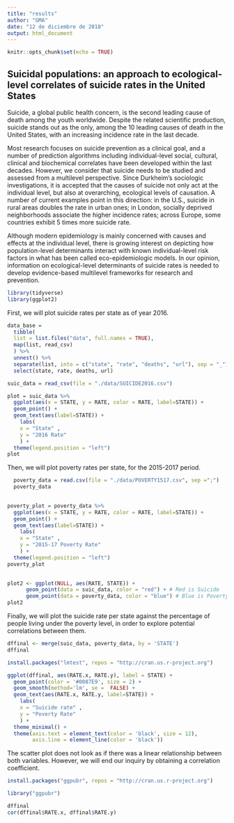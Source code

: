 ```yaml
---
title: "results"
author: "GMA"
date: "12 de diciembre de 2018"
output: html_document
---
```


```r
knitr::opts_chunk$set(echo = TRUE)
```

## Suicidal populations: an approach to ecological-level correlates of suicide rates in the United States

Suicide, a global public health concern, is the second leading cause of death among the youth worldwide. Despite the related scientific production, suicide stands out as the only, among the 10 leading causes of death in the United States, with an increasing incidence rate in the last decade. 

Most research focuses on suicide prevention as a clinical goal, and a number of prediction algorithms including individual-level social, cultural, clinical and biochemical correlates have been developed within the last decades. However, we consider that suicide needs to be studied and assessed from a multilevel perspective. Since Durkheim’s sociologic investigations, it is accepted that the causes of suicide not only act at the individual level, but also at overarching, ecological levels of causation. A number of current examples point in this direction: in the U.S., suicide in rural areas doubles the rate in urban ones; in London, socially deprived neighborhoods associate the higher incidence rates; across Europe, some countries exhibit 5 times more suicide rate. 

Although modern epidemiology is mainly concerned with causes and effects at the individual level, there is growing interest on depicting how population-level determinants interact with known individual-level risk factors in what has been called eco-epidemiologic models. In our opinion, information on ecological-level determinants of suicide rates is needed to develop evidence-based multilevel frameworks for research and prevention.

```r
library(tidyverse)
library(ggplot2)
```

First, we will plot suicide rates per state as of year 2016. 

```r
data_base =
  tibble(
  list = list.files("data", full.names = TRUE),
  map(list, read_csv)
  ) %>% 
  unnest() %>% 
  separate(list, into = c("state", "rate", "deaths", "url"), sep = "_") %>%
  select(state, rate, deaths, url)
```

```r
suic_data = read_csv(file = "./data/SUICIDE2016.csv")
```

```r
plot = suic_data %>% 
  ggplot(aes(x = STATE, y = RATE, color = RATE, label=STATE)) + 
  geom_point() + 
  geom_text(aes(label=STATE)) +
    labs(
    x = "State" ,
    y = "2016 Rate"
    ) +
  theme(legend.position = "left")
plot
```

Then, we will plot poverty rates per state, for the 2015-2017 period.

```r
  
  poverty_data = read.csv(file = "./data/POVERTY1517.csv", sep =";")
  poverty_data
  
```


```r
  
poverty_plot = poverty_data %>% 
  ggplot(aes(x = STATE, y = RATE, color = RATE, label=STATE)) + 
  geom_point() + 
  geom_text(aes(label=STATE)) +
    labs(
    x = "State" ,
    y = "2015-17 Poverty Rate"
    ) +
  theme(legend.position = "left")
poverty_plot
  
```


```r
plot2 <- ggplot(NULL, aes(RATE, STATE)) + 
      geom_point(data = suic_data, color = "red") + # Red is Suicide
      geom_point(data = poverty_data, color = "blue") # Blue is Poverty
plot2
```

Finally, we will plot the suicide rate per state against the percentage of people living under the poverty level, in order to explore potential correlations between them.

```r
dffinal <- merge(suic_data, poverty_data, by = 'STATE')
dffinal
```

```r
install.packages("lmtest", repos = "http://cran.us.r-project.org")
```

```r
ggplot(dffinal, aes(RATE.x, RATE.y), label = STATE) +
  geom_point(color = '#0087E9', size = 2) +
  geom_smooth(method='lm', se =  FALSE) +
  geom_text(aes(RATE.x, RATE.y, label=STATE)) +
    labs(
    x = "Suicide rate" ,
    y = "Poverty Rate"
    ) +
  theme_minimal() +
  theme(axis.text = element_text(color = 'black', size = 12),
        axis.line = element_line(color = 'black'))
```

The scatter plot does not look as if there was a linear relationship between both variables. However, we will end our inquiry by obtaining a correlation coefficient.

```r
install.packages("ggpubr", repos = "http://cran.us.r-project.org")
```

```r
library("ggpubr")
```

```r
dffinal
cor(dffinal$RATE.x, dffinal$RATE.y)
```